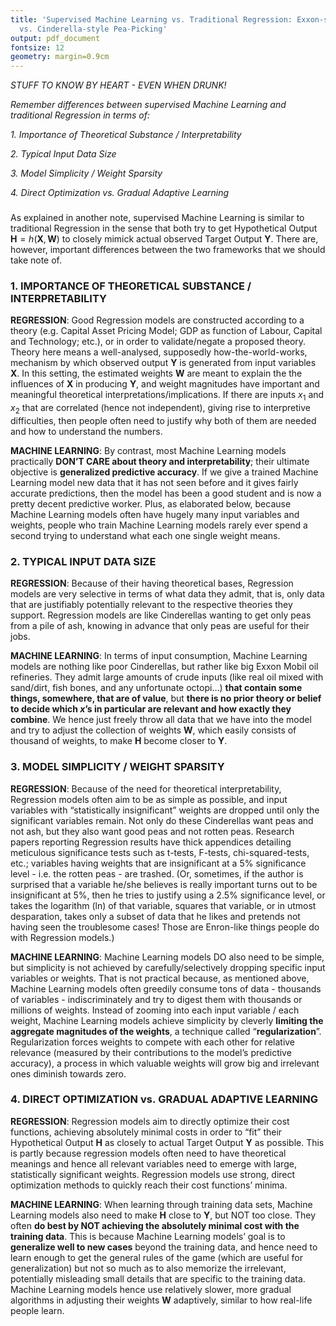 ```yaml
---
title: 'Supervised Machine Learning vs. Traditional Regression: Exxon-style Oil-Refining
  vs. Cinderella-style Pea-Picking'
output: pdf_document
fontsize: 12
geometry: margin=0.9cm
---
```




*STUFF TO KNOW BY HEART - EVEN WHEN DRUNK!*

*Remember differences between supervised Machine Learning and traditional Regression in terms of:*

*1. Importance of Theoretical Substance / Interpretability*

*2. Typical Input Data Size*

*3. Model Simplicity / Weight Sparsity*

*4. Direct Optimization vs. Gradual Adaptive Learning*



###

As explained in another note, supervised Machine Learning is similar to traditional Regression in the sense that both try to get Hypothetical Output $\mathbf H = h(\mathbf X , \mathbf W)$ to closely mimick actual observed Target Output $\mathbf Y$. There are, however, important differences between the two frameworks that we should take note of.



### 1. IMPORTANCE OF THEORETICAL SUBSTANCE / INTERPRETABILITY

**REGRESSION**: Good Regression models are constructed according to a theory (e.g. Capital Asset Pricing Model; GDP as function of Labour, Capital and Technology; etc.), or in order to validate/negate a proposed theory. Theory here means a well-analysed, supposedly how-the-world-works, mechanism by which observed output $\mathbf Y$ is generated from input variables $\mathbf X$. In this setting, the estimated weights $\mathbf W$ are meant to explain the the influences of $\mathbf X$ in producing $\mathbf Y$, and weight magnitudes have important and meaningful theoretical interpretations/implications. If there are inputs $x_1$ and $x_2$ that are correlated (hence not independent), giving rise to interpretive difficulties, then people often need to justify why both of them are needed and how to understand the numbers.

**MACHINE LEARNING**: By contrast, most Machine Learning models practically **DON'T CARE about theory and interpretability**; their ultimate objective is **generalized predictive accuracy**. If we give a trained Machine Learning model new data that it has not seen before and it gives fairly accurate predictions, then the model has been a good student and is now a pretty decent predictive worker. Plus, as elaborated below, because Machine Learning models often have hugely many input variables and weights, people who train Machine Learning models rarely ever spend a second trying to understand what each one single weight means.



### 2. TYPICAL INPUT DATA SIZE

**REGRESSION**: Because of their having theoretical bases, Regression models are very selective in terms of what data they admit, that is, only data that are justifiably potentially relevant to the respective theories they support. Regression models are like Cinderellas wanting to get only peas from a pile of ash, knowing in advance that only peas are useful for their jobs. 

**MACHINE LEARNING**: In terms of input consumption, Machine Learning models are nothing like poor Cinderellas, but rather like big Exxon Mobil oil refineries. They admit large amounts of crude inputs (like real oil mixed with sand/dirt, fish bones, and any unfortunate octopi...) **that contain some things, somewhere, that are of value**, but **there is no prior theory or belief to decide which $x$'s in particular are relevant and how exactly they combine**. We hence just freely throw all data that we have into the model and try to adjust the collection of weights $\mathbf W$, which easily consists of thousand of weights, to make $\mathbf H$ become closer to $\mathbf Y$.



### 3. MODEL SIMPLICITY / WEIGHT SPARSITY

**REGRESSION**: Because of the need for theoretical interpretability, Regression models often aim to be as simple as possible, and input variables with "statistically insignificant" weights are dropped until only the significant variables remain. Not only do these Cinderellas want peas and not ash, but they also want good peas and not rotten peas. Research papers reporting Regression results have thick appendices detailing meticulous significance tests such as t-tests, F-tests, chi-squared-tests, etc.; variables having weights that are insignificant at a 5% significance level - i.e. the rotten peas - are trashed. (Or, sometimes, if the author is surprised that a variable he/she believes is really important turns out to be insignificant at 5%, then he tries to justify using a 2.5% significance level, or takes the logarithm (ln) of that variable, squares that variable, or in utmost desparation, takes only a subset of data that he likes and pretends not having seen the troublesome cases! Those are Enron-like things people do with Regression models.)  

**MACHINE LEARNING**: Machine Learning models DO also need to be simple, but simplicity is not achieved by carefully/selectively dropping specific input variables or weights. That is not practical because, as mentioned above, Machine Learning models often greedily consume tons of data - thousands of variables - indiscriminately and try to digest them with thousands or millions of weights. Instead of zooming into each input variable / each weight, Machine Learning models achieve simplicity by cleverly **limiting the aggregate magnitudes of the weights**, a technique called "**regularization**". Regularization forces weights to compete with each other for relative relevance (measured by their contributions to the model's predictive accuracy), a process in which valuable weights will grow big and irrelevant ones diminish towards zero.



### 4. DIRECT OPTIMIZATION vs. GRADUAL ADAPTIVE LEARNING

**REGRESSION**: Regression models aim to directly optimize their cost functions, achieving absolutely minimal costs in order to "fit" their Hypothetical Output $\mathbf H$ as closely to actual Target Output $\mathbf Y$ as possible. This is partly because regression models often need to have theoretical meanings and hence all relevant variables need to emerge with large, statistically significant weights. Regression models use strong, direct optimization methods to quickly reach their cost functions' minima.

**MACHINE LEARNING**: When learning through training data sets, Machine Learning models also need to make $\mathbf H$ close to $\mathbf Y$, but NOT too close. They often **do best by NOT achieving the absolutely minimal cost with the training data**. This is because Machine Learning models' goal is to **generalize well to new cases** beyond the training data, and hence need to learn enough to get the general rules of the game (which are useful for generalization) but not so much as to also memorize the irrelevant, potentially misleading small details that are specific to the training data. Machine Learning models hence use relatively slower, more gradual algorithms in adjusting their weights $\mathbf W$ adaptively, similar to how real-life people learn.